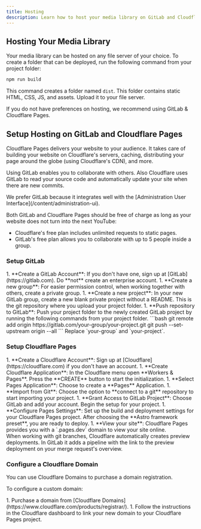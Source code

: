 ```yaml
---
title: Hosting
description: Learn how to host your media library on GitLab and Cloudflare Pages.
---
```



## Hosting Your Media Library

Your media library can be hosted on any file server of your choice. To create a folder that can be deployed, run the following command from your project folder:

```bash
npm run build
```

This command creates a folder named `dist`. This folder contains static HTML, CSS, JS, and assets. Upload it to your file server.

If you do not have preferences on hosting, we recommend using GitLab & Cloudflare Pages.

## Setup Hosting on GitLab and Cloudflare Pages

Cloudflare Pages delivers your website to your audience. It takes care of building your website on Cloudflare's servers, caching, 
distributing your page around the globe (using Cloudflare's CDN), and more.

Using GitLab enables you to collaborate with others. Also Cloudflare uses GitLab to read your source code and automatically update your site when there are new commits.

<Aside>
We prefer GitLab because it integrates well with the [Administration User Interface](/content/administration-ui).
</Aside>

Both GitLab and Cloudflare Pages should be free of charge as long as your website does not turn into the next YouTube:

- Cloudflare's free plan includes unlimited requests to static pages.
- GitLab's free plan allows you to collaborate with up to 5 people inside a group.

### Setup GitLab

<Steps>
1. **Create a GitLab Account**: If you don't have one, sign up at [GitLab](https://gitlab.com). Do **not** create an enterprise account.
1. **Create a new group**: For easier permission control, when working together with others, create a private group.
1. **Create a new project**: In your new GitLab group, create a new blank private project without a README. This is the git repository where you upload your project folder.
1. **Push repository to GitLab**: Push your project folder to the newly created GitLab project by running the following commands from your project folder. 
    ```bash
    git remote add origin https://gitlab.com/your-group/your-project.git
    git push --set-upstream origin --all
    ```
    Replace `your-group` and `your-project`.
</Steps>

### Setup Cloudflare Pages

<Steps>
1. **Create a Cloudflare Account**: Sign up at [Cloudflare](https://cloudflare.com) if you don't have an account.
1. **Create Cloudflare Application**: In the Cloudflare menu open **Workers & Pages**. Press the **CREATE** button to start the initialization.
1. **Select Pages Application**: Choose to create a **Pages** Application.
1. **Import from Git**: Choose the option to **connect to a git** repository to start importing your project.
1. **Grant Access to GitLab Project**: Choose GitLab and add your account. Begin the setup for your project.
1. **Configure Pages Settings**: Set up the build and deployment settings for your Cloudflare Pages project. After choosing the **Astro framework preset**, you are ready to deploy.
1. **View your site**: Cloudflare Pages provides you with a `.pages.dev` domain to view your site online.
</Steps>

<Aside type="tip">
When working with git branches, Cloudflare automatically creates preview deployments. In GitLab it adds a pipeline with the link to the preview deployment on your merge request's overview.
</Aside>

### Configure a Cloudflare Domain

You can use Cloudflare Domains to purchase a domain registration.

To configure a custom domain:

<Steps>
1. Purchase a domain from [Cloudflare Domains](https://www.cloudflare.com/products/registrar/).
1. Follow the instructions in the Cloudflare dashboard to link your new domain to your Cloudflare Pages project.
</Steps>
